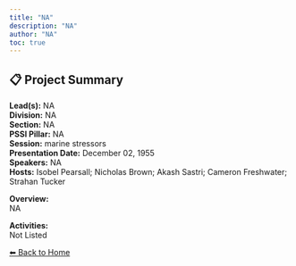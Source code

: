 ```yaml
---
title: "NA"
description: "NA"
author: "NA"
toc: true
---
```


## 📋 Project Summary

**Lead(s):** NA  
**Division:** NA  
**Section:** NA  
**PSSI Pillar:** NA  
**Session:** marine stressors  
**Presentation Date:** December 02, 1955  
**Speakers:** NA  
**Hosts:** Isobel Pearsall; Nicholas Brown; Akash Sastri; Cameron Freshwater; Strahan Tucker  

**Overview:**  
NA   

**Activities:**  
Not Listed

[⬅ Back to Home](../index.qmd)
